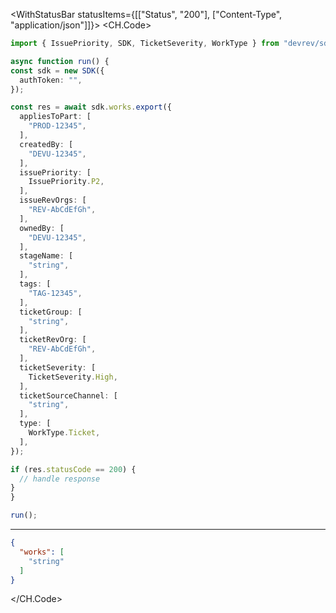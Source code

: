 

<WithStatusBar statusItems={[["Status", "200"], ["Content-Type", "application/json"]]}>
  <CH.Code>
  ```typescript Export.ts
  import { IssuePriority, SDK, TicketSeverity, WorkType } from "devrev/sdk";

async function run() {
  const sdk = new SDK({
    authToken: "",
  });

  const res = await sdk.works.export({
    appliesToPart: [
      "PROD-12345",
    ],
    createdBy: [
      "DEVU-12345",
    ],
    issuePriority: [
      IssuePriority.P2,
    ],
    issueRevOrgs: [
      "REV-AbCdEfGh",
    ],
    ownedBy: [
      "DEVU-12345",
    ],
    stageName: [
      "string",
    ],
    tags: [
      "TAG-12345",
    ],
    ticketGroup: [
      "string",
    ],
    ticketRevOrg: [
      "REV-AbCdEfGh",
    ],
    ticketSeverity: [
      TicketSeverity.High,
    ],
    ticketSourceChannel: [
      "string",
    ],
    type: [
      WorkType.Ticket,
    ],
  });

  if (res.statusCode == 200) {
    // handle response
  }
}

run();
  ```
  ---

  ```json Example Response
  {
    "works": [
      "string"
    ]
  }
  ```
  </CH.Code>
</WithStatusBar>

